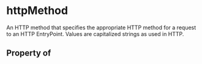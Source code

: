 # httpMethod

An HTTP method that specifies the appropriate HTTP method for a request to an HTTP EntryPoint. Values are capitalized strings as used in HTTP.

## Property of



